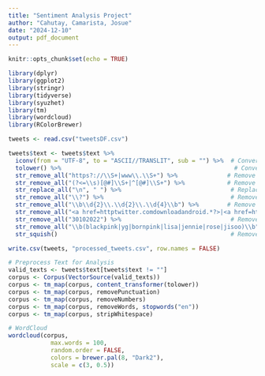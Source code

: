 ```yaml
---
title: "Sentiment Analysis Project"
author: "Cahutay, Camarista, Josue"
date: "2024-12-10"
output: pdf_document
---
```


```r
knitr::opts_chunk$set(echo = TRUE)
```

```r
library(dplyr)
library(ggplot2)
library(stringr)
library(tidyverse)
library(syuzhet)
library(tm)
library(wordcloud)
library(RColorBrewer)

tweets <- read.csv("tweetsDF.csv")

tweets$text <- tweets$text %>%
  iconv(from = "UTF-8", to = "ASCII//TRANSLIT", sub = "") %>%  # Convert to ASCII
  tolower() %>%                                                 # Convert to lowercase
  str_remove_all("https?://\\S+|www\\.\\S+") %>%              # Remove URLs
  str_remove_all("(?<=\\s)[@#]\\S+|^[@#]\\S+") %>%            # Remove mentions and hashtags
  str_replace_all("\n", " ") %>%                               # Replace newline with space
  str_remove_all("\\?") %>%                                    # Remove question marks
  str_remove_all("\\b\\d{2}\\.\\d{2}\\.\\d{4}\\b") %>%        # Remove date pattern
  str_remove_all("<a href=httptwitter.comdownloadandroid.*?>|<a href=httptwitter.comdownloadiphone.*?>|<a href=.*?>") %>%  # Remove HTML 
  str_remove_all("30102022") %>%                               # Remove specific string
  str_remove_all("\\b(blackpink|yg|bornpink|lisa|jennie|rose|jisoo)\\b") %>%  # Remove specific terms
  str_squish()                                                 # Remove extra whitespace


```

```r
write.csv(tweets, "processed_tweets.csv", row.names = FALSE)
```

```r
# Preprocess Text for Analysis
valid_texts <- tweets$text[tweets$text != ""]
corpus <- Corpus(VectorSource(valid_texts))
corpus <- tm_map(corpus, content_transformer(tolower))
corpus <- tm_map(corpus, removePunctuation)
corpus <- tm_map(corpus, removeNumbers)
corpus <- tm_map(corpus, removeWords, stopwords("en"))
corpus <- tm_map(corpus, stripWhitespace) 
```

```r
# WordCloud 
wordcloud(corpus,
            max.words = 100,
            random.order = FALSE,
            colors = brewer.pal(8, "Dark2"),
            scale = c(3, 0.5))
```

